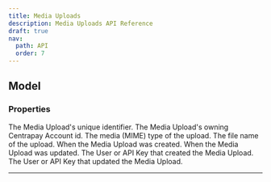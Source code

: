 ```yaml
---
title: Media Uploads
description: Media Uploads API Reference
draft: true
nav:
  path: API
  order: 7
---
```


## Model

### Properties

<Properties>
  <Property name="id" type="string">
    The Media Upload's unique identifier.
  </Property>
  <Property name="accountId" type="string">
    The Media Upload's owning Centrapay Account id.
  </Property>
  <Property name="mimeType" type="string">
    The media (MIME) type of the upload.
  </Property>
  <Property name="fileName" type="string">
    The file name of the upload.
  </Property>
  <Property name="createdAt" type="Timestamp">
    When the Media Upload was created.
  </Property>
  <Property name="updatedAt" type="Timestamp">
    When the Media Upload was updated.
  </Property>
  <Property name="createdBy" type="CRN">
    The User or API Key that created the Media Upload.
  </Property>
  <Property name="updatedBy" type="CRN">
    The User or API Key that updated the Media Upload.
  </Property>
</Properties>

---
